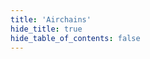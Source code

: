 ```yaml
---
title: 'Airchains'
hide_title: true
hide_table_of_contents: false
---
```



<ChainLayout>
  <ChainHero
    name="Airchains"
    iconUrl="img/airchains-icon.svg"
    bgColor="#7F61EE"
    scope="testnet"
    chainId="varanasi-1"
    nodeVersion="v0.3.2"
    token="AMF"
    stakeUrl=""
    restakeUrl=""
    websiteUrl="https://www.airchains.io/"
    githubUrl="https://github.com/airchains-network/junction"
    xUrl="https://twitter.com/airchains_io"
    discordUrl="https://discord.gg/ERmFCQc22b"
  />

  <ProductLinks
    appUrl=""
    appImageUrl="img/products/"
    explorerUrl=""
    faucetUrl="https://faucet.noders.services/airchains"
  />

  <ToolsGrid
    chainName="airchains"
    scope="testnet"
    showInstall={true}
    showUpgrade={true}
    showGenesis={true}
    showCli={true}
    showEndpoints={true}
    showStateSync={true}
    showSnapshot={true}
    showLivePeers={true}
    showSeed={true}
    showAddressBook={true}
    showExplorersList={false}
    showPublicEndpoints={false}
    showUsefulTools={false}
    showUpgradeWatcher={false}
  />

</ChainLayout>

